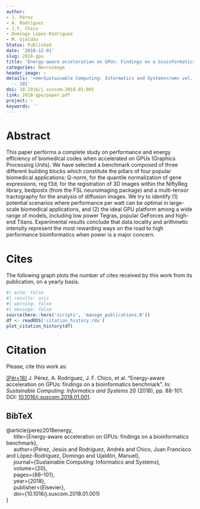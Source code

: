 ```yaml
---
author:
- J. Pérez
- A. Rodríguez
- J.F. Chico
- Domingo López-Rodríguez
- M. Ujaldón
Status: Published
date: '2018-12-01'
slug: 2018-gpu
title: 'Energy-aware acceleration on GPUs: Findings on a bioinformatics benchmark'
categories: Neuroimage
header_image: ~
details: '<em>Sustainable Computing: Informatics and Systems</em> vol. 20, pp. 88
  -- 101'
doi: 10.1016/j.suscom.2018.01.001
link: 2018-gpu/paper.pdf
project: ~
keywords: ''
---
```




# Abstract


This paper performs a complete study on performance and energy efficiency of biomedical codes when accelerated on GPUs (Graphics Processing Units). We have selected a benchmark composed of three different building blocks which constitute the pillars of four popular biomedical applications: Q-norm, for the quantile normalization of gene expressions, reg f3d, for the registration of 3D images within the NiftyReg library, bedpostx (from the FSL neuroimaging package) and a multi-tensor tractography for the analysis of diffusion images. We try to identify (1) potential scenarios where performance per watt can be optimal in large-scale biomedical applications, and (2) the ideal GPU platform among a wide range of models, including low power Tegras, popular GeForces and high-end Titans. Experimental results conclude that data locality and arithmetic intensity represent the most rewarding ways on the road to high performance bioinformatics when power is a major concern.





# Cites

The following graph plots the number of cites received by this work from its publication, on a yearly basis.

```r
#| echo: false
#| results: asis
#| warning: false
#| message: false
source(here::here('scripts', 'manage_publications.R'))
df <- readRDS('citation_history.rds')
plot_citation_history(df)
```


# Citation
Please, cite this work as:


<a name=bib-perez2018energy></a>[[Pér+18]](#cite-perez2018energy) J. Pérez, A. Rodríguez, J. F. Chico, et al. “Energy-aware acceleration on GPUs: findings on a bioinformatics benchmark”. In: _Sustainable Computing: Informatics and Systems_ 20 (2018), pp. 88-101. DOI: [10.1016/j.suscom.2018.01.001](https://doi.org/10.1016%2Fj.suscom.2018.01.001).

::: {.callout-note appearance="minimal" collapse=true}

## BibTeX

@article{perez2018energy,<br>&nbsp;&nbsp;&nbsp;&nbsp;  title={Energy-aware acceleration on GPUs: findings on a bioinformatics benchmark},<br>&nbsp;&nbsp;&nbsp;&nbsp;  author={Pérez, Jesús and Rodríguez, Andrés and Chico, Juan Francisco and López-Rodríguez, Domingo and Ujaldón, Manuel},<br>&nbsp;&nbsp;&nbsp;&nbsp;  journal={Sustainable Computing: Informatics and Systems},<br>&nbsp;&nbsp;&nbsp;&nbsp;  volume={20},<br>&nbsp;&nbsp;&nbsp;&nbsp;  pages={88--101},<br>&nbsp;&nbsp;&nbsp;&nbsp;  year={2018},<br>&nbsp;&nbsp;&nbsp;&nbsp;  publisher={Elsevier},<br>&nbsp;&nbsp;&nbsp;&nbsp;  doi={10.1016/j.suscom.2018.01.001}<br>}

:::


